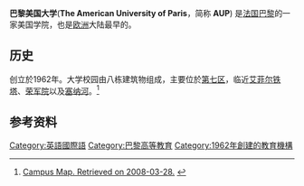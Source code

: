 {{Infobox university
|name           = 巴黎美国大学
|image_name     = 
|established    = 1962年
|type           = [[私立大学|私立]]
|calendar       = [[Calendar|semester]]
|president      = [[Celeste_Schenck|Celeste Schenck]]<ref>{{cite web|url=http://www.aup.fr/news/special_events/schenck.htm|title=Celeste Schenck Named Twelfth President of The American University of Paris|date=2008-10-14|publisher=American University of Paris|accessdate=2008-11-02|deadurl=yes|archiveurl=https://web.archive.org/web/20090516191819/http://www.aup.fr/news/special_events/schenck.htm|archivedate=2009-05-16}}</ref>
|faculty        = 105 <ref name="aup.fr">[http://www.aup.fr/main/about/facts.htm Facts at a Glance. Retrieved 2008-03-28.] {{webarchive|url=https://web.archive.org/web/20101226214153/http://www.aup.fr/main/about/facts.htm |date=2010-12-26 }}</ref>
|students       = 1,000 <ref name="aup.fr"/>
|undergraduates = 900 <ref name="aup.fr"/>
|postgraduates  = 100
|city           = [[法兰西岛|法兰西岛]][[巴黎|巴黎]]
|country        = {{FRA}}
|coor           = {{Coord|48.8590|2.3037|type:edu_region:FR|display=inline,title}}
|campus         = [[Urban_area|Urban]], eight buildings
|publictransit  = [[Metro_Invalides|Rue St. Domonique]]
|website        = [http://www.aup.edu/ www.aup.edu]
}}

'''巴黎美国大学'''('''The American University of Paris'''，简称 '''AUP''') 是[[法国|法国]][[巴黎|巴黎]]的一家美国学院，也是[[欧洲|欧洲]]大陆最早的。

==历史==
创立於1962年。大学校园由八栋建筑物组成，主要位於[[巴黎第七区|第七区]]，临近[[艾菲尔铁塔|艾菲尔铁塔]]、[[荣军院|荣军院]]以及[[塞纳河|塞纳河]]。<ref>[http://www.aup.fr/main/about/campus_paris_area.htm  Campus Map. Retrieved on 2008-03-28.] {{webarchive|url=https://web.archive.org/web/20101226214148/http://www.aup.fr/main/about/campus_paris_area.htm |date=2010-12-26 }}</ref>
==参考资料==
{{reflist}}

{{世界博雅學府聯盟}}
[[Category:英語國際語|Category:英語國際語]]
[[Category:巴黎高等教育|Category:巴黎高等教育]]
[[Category:1962年創建的教育機構|Category:1962年創建的教育機構]]